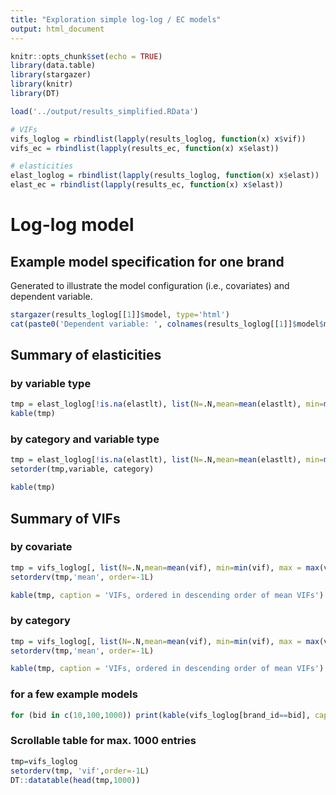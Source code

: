 ```yaml
---
title: "Exploration simple log-log / EC models"
output: html_document
---
```


```r
knitr::opts_chunk$set(echo = TRUE)
library(data.table)
library(stargazer)
library(knitr)
library(DT)

load('../output/results_simplified.RData')

# VIFs
vifs_loglog = rbindlist(lapply(results_loglog, function(x) x$vif))
vifs_ec = rbindlist(lapply(results_ec, function(x) x$elast))

# elasticities
elast_loglog = rbindlist(lapply(results_loglog, function(x) x$elast))
elast_ec = rbindlist(lapply(results_ec, function(x) x$elast))

```

# Log-log model

## Example model specification for one brand

Generated to illustrate the model configuration (i.e., covariates) and dependent variable.

```r
stargazer(results_loglog[[1]]$model, type='html')
cat(paste0('Dependent variable: ', colnames(results_loglog[[1]]$model$model)[1]), fill =T)

```

## Summary of elasticities

### by variable type

```r

tmp = elast_loglog[!is.na(elastlt), list(N=.N,mean=mean(elastlt), min=min(elastlt), max = max(elastlt), sd=sd(elastlt)),by=c('variable')]
kable(tmp)
```

### by category and variable type

```r

tmp = elast_loglog[!is.na(elastlt), list(N=.N,mean=mean(elastlt), min=min(elastlt), max = max(elastlt), sd=sd(elastlt)),by=c('variable', 'category')]
setorder(tmp,variable, category)

kable(tmp)

```

## Summary of VIFs

### by covariate

```r

tmp = vifs_loglog[, list(N=.N,mean=mean(vif), min=min(vif), max = max(vif)),by=c('variable')]
setorderv(tmp,'mean', order=-1L)

kable(tmp, caption = 'VIFs, ordered in descending order of mean VIFs')

```

### by category

```r

tmp = vifs_loglog[, list(N=.N,mean=mean(vif), min=min(vif), max = max(vif)),by=c('category')]
setorderv(tmp,'mean', order=-1L)

kable(tmp, caption = 'VIFs, ordered in descending order of mean VIFs')

```

### for a few example models

```r
for (bid in c(10,100,1000)) print(kable(vifs_loglog[brand_id==bid], caption = paste0('VIFs for brand_id ', bid)))
```

### Scrollable table for max. 1000 entries

```r

tmp=vifs_loglog
setorderv(tmp, 'vif',order=-1L)
DT::datatable(head(tmp,1000))
```